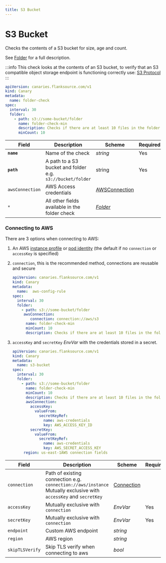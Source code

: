```yaml
---
title: S3 Bucket
---
```

# <Icon name="s3" /> S3 Bucket

Checks the contents of a S3 bucket for size, age and count.

See [Folder](../reference/folder) for a full description.

:::info
  This check looks at the contents of an S3 bucket, to verify that an S3 compatible
  object storage endpoint is functioning correctly use: [S3 Protocol](s3-protocol)
:::

```yaml title="folder-check.yaml"
apiVersion: canaries.flanksource.com/v1
kind: Canary
metadata:
  name: folder-check
spec:
  interval: 30
  folder:
    - path: s3://some-bucket/folder
      name: folder-check-min
      description: Checks if there are at least 10 files in the folder
      minCount: 10
```

| Field      | Description                                                | Scheme                | Required |
| ---------- | ---------------------------------------------------------- | --------------------- | -------- |
| **`name`** | Name of the check                                          | *string*              | Yes      |
| **`path`** | A path to a S3 bucket and folder e.g. `s3://bucket/folder` | string                | Yes      |
| `awsConnection` | AWS Access credentials | [AWSConnection](#aws-connection) |  |
| `*`          | All other fields available in the folder check             | [*Folder*](folder) |          |

### Connecting to AWS

There are 3 options when connecting to AWS:

1. An AWS [instance profile](https://docs.aws.amazon.com/AWSEC2/latest/UserGuide/iam-roles-for-amazon-ec2.html) or [pod identity](https://docs.aws.amazon.com/eks/latest/userguide/pod-configuration.html) (the default if no `connection` or `accessKey` is specified)
2. `connection`, this is the recommended method, connections are reusable and secure

    ```yaml title="aws-connection.yaml"
    apiVersion: canaries.flanksource.com/v1
    kind: Canary
    metadata:
      name:  aws-config-rule
    spec:
      interval: 30
      folder:
        - path: s3://some-bucket/folder
         awsConnection:
            connection: connection://aws/s3
          name: folder-check-min
          minCount: 10
          description: Checks if there are at least 10 files in the folder

    ```

3. `accessKey` and `secretKey` <CommonLink to="authentication" anchor="envvar">*EnvVar*</CommonLink> with the credentials stored in a secret.

    ```yaml title="aws.yaml"
    apiVersion: canaries.flanksource.com/v1
    kind: Canary
    metadata:
      name: s3-bucket
    spec:
      interval: 30
      folder:
        - path: s3://some-bucket/folder
          name: folder-check-min
          minCount: 10
          description: Checks if there are at least 10 files in the folder
          awsConnection:
            accessKey:
              valueFrom:
                secretKeyRef:
                  name: aws-credentials
                  key: AWS_ACCESS_KEY_ID
            secretKey:
              valueFrom:
                secretKeyRef:
                  name: aws-credentials
                  key: AWS_SECRET_ACCESS_KEY
         region: us-east-1AWS connection fields

| Field           | Description                                                  | Scheme                                            | Required |
| --------------- | ------------------------------------------------------------ | ------------------------------------------------- | -------- |
| `connection`    | Path of existing connection e.g. `connection://aws/instance` <br />Mutually exclusive with `accessKey` and `secretKey` <br /> <Commercial /> | [Connection](../concepts/connections)             |          |
| `accessKey`     | Mutually exclusive with `connection`                         | <CommonLink to="authentication" anchor="envvar">*EnvVar*</CommonLink> | Yes      |
| `secretKey`     | Mutually exclusive with `connection`                         | <CommonLink to="authentication" anchor="envvar">*EnvVar*</CommonLink> | Yes      |
| `endpoint`      | Custom AWS endpoint                                          | *string*                                          |          |
| `region`        | AWS region                                                   | *string*                                          |          |
| `skipTLSVerify` | Skip TLS verify when connecting to aws                       | *bool*                                            |          |
